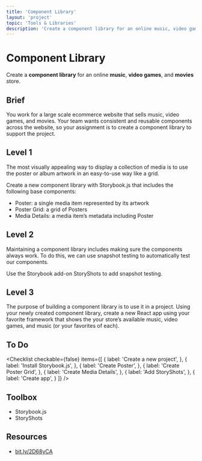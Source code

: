 ```yaml
---
title: 'Component Library'
layout: 'project'
topic: 'Tools & Libraries'
description: 'Create a component library for an online music, video games, and movies store.'
---
```



<ProjectHeader>

# Component Library

Create a <strong className="color-blue">component library</strong> for an online <strong className="color-purple">music</strong>, <strong className="color-purple">video games</strong>, and <strong className="color-purple">movies</strong> store.

</ProjectHeader>

<ProjectContent>

## Brief

You work for a large scale ecommerce website that sells music, video games, and movies. Your team wants consistent and reusable components across the website, so your assignment is to create a component library to support the project.

## Level 1

The most visually appealing way to display a collection of media is to use the poster or album artwork in an easy-to-use way like a grid.

Create a new component library with Storybook.js that includes the following base components:

- Poster: a single media item represented by its artwork
- Poster Grid: a grid of Posters
- Media Details: a media item’s metadata including Poster

<LoginRequired>

## Level 2

Maintaining a component library includes making sure the components always work. To do this, we can use snapshot testing to automatically test our components.

Use the Storybook add-on StoryShots to add snapshot testing.

## Level 3

The purpose of building a component library is to use it in a project. Using your newly created component library, create a new React app using your favorite framework that shows the your store’s available music, video games, and music (or your favorites of each).

</LoginRequired>

</ProjectContent>

<ProjectSidebar>

## To Do

<Checklist checkable={false} items={[
  {
    label: 'Create a new project',
  },
  {
    label: 'Install Storybook.js',
  },
  {
    label: 'Create Poster',
  },
  {
    label: 'Create Poster Grid',
  },
  {
    label: 'Create Media Details',
  },
  {
    label: 'Add StoryShots',
  },
  {
    label: 'Create app',
  }
]} />

## Toolbox
- Storybook.js
- StoryShots

## Resources
- [bit.ly/2D68yCA](https://bit.ly/2D68yCA)

</ProjectSidebar>